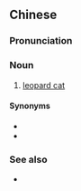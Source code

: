 ==Chinese==
{{zh-forms|s=狸猫|alt=貍猫}}

===Pronunciation===
{{zh-pron
|m=límāo
|c=lei4 maau1
|mn=xm,qz,tw:lî-bâ/zz:lî-niau
|cat=n
}}

===Noun===
{{zh-noun}}

# [[leopard cat]]

====Synonyms====
* {{zh-l|山貓}}
* {{zh-l|山狸仔}}

===See also===
* {{zh-l|狸子}}